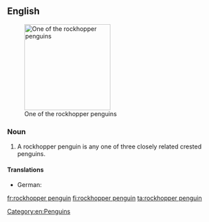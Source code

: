 ==English==
{{wikipedia}}
[[Image:Eudyptes chrysocome.jpg|200px|thumb|right|One of the rockhopper penguins]]

===Noun===
{{en-noun|head=[[rockhopper]] [[penguin]]}}

# A rockhopper penguin is any one of three closely related crested penguins.

====Translations====
{{trans-top|crested penguin}}
* German: {{t+|de|Felsenpinguin|m}}
{{trans-mid}}
{{trans-bottom}}

[[Category:en:Penguins]]

[[fr:rockhopper penguin]]
[[fi:rockhopper penguin]]
[[ta:rockhopper penguin]]